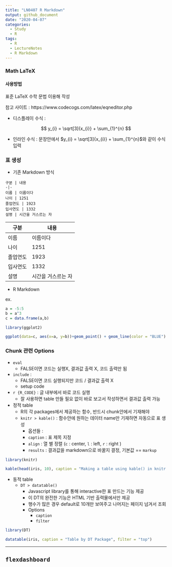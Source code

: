 ```yaml
---
title: "LN0407 R Markdown"
output: github_document
date: "2020-04-07"
categories:
  - Study
  - R
tags:
  - R
  - LectureNotes
  - R Markdown
---
```


### Math LaTeX

#### 사용방법
표준 LaTeX 수학 문법 이용해 작성

참고 사이트 : https://www.codecogs.com/latex/eqneditor.php

- 디스플레이 수식 :

$$ y_{i} = \sqrt[3]{x_{i}} + \sum_{1}^{n} $$

- 인라인 수식 :
문장안에서 $y_{i} = \sqrt[3]{x_{i}} + \sum_{1}^{n}$와 같이 수식 입력

### 표 생성 

- 기존 Markdown 방식

```
구분 | 내용
-|-
이름 | 이름이다
나이 | 1251
졸업연도 | 1923
입사연도 | 1332
설명 | 시간을 거스르는 자
```


구분 | 내용
-|-
이름 | 이름이다
나이 | 1251
졸업연도 | 1923
입사연도 | 1332
설명 | 시간을 거스르는 자


- R Markdown

ex.

```r
a = -5:5
b = a^3
c = data.frame(a,b)

library(ggplot2)

ggplot(data=c, aes(x=a, y=b))+geom_point() + geom_line(color = "BLUE")
```

### Chunk 관련 Options

- `eval`
    - FALSE이면 코드는 실행X, 결과값 출력 X, 코드 출력만 됨
- `include` : 
    - FALSE이면 코드 실행되지만 코드 / 결과값 출력 X
    - setup code

- ``` r {R_CODE} ``` : 글 내부에서 바로 코드 실행
    - 잘 사용하면 table 만들 필요 없이 바로 보고서 작성하면서 결과값 출력 가능

- 정적 table
    - R의 각 packages에서 제공하는 함수, 반드시 chunk안에서 기재해야
    - `knitr > kable()` : 함수안에 원하는 데이터 name만 기재하면 자동으로 표 생성
        - 옵션들 :
        - `caption` : 표 제목 지정
        - `align` : 열 별 정렬 (`c` : center, `l` : left, `r` : right )
        - `results` : 결과값을 markdown으로 바꿀지 결정, 기본값 == `markup`
        
```r
library(knitr)

kable(head(iris, 10), caption = "Making a table using kable() in knitr package", aling = c("c", "l","l","l","r"))
```

- 동적 table
    - `DT > datatable()`
        - Javascript library를 통해 interactive한 표 만드는 기능 제공
        - 이 DT의 완전한 기능은 HTML 기반 출력물에서만 제공
        - 행수가 많은 경우 default로 10개만 보여주고 나머지는 페이지 넘겨서 조회
        - Options
            - `caption`
            - `filter`
            
```r
library(DT)

datatable(iris, caption = "Table by DT Package", filter = "top")
```


* * *

## `flexdashboard`